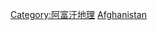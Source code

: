 {{Commonscat|International borders of Afghanistan}}

[[Category:阿富汗地理|Category:阿富汗地理]]
[[Category:各國邊界|Afghanistan]]